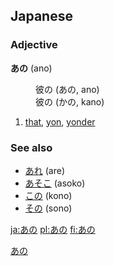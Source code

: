 ==Japanese==
[[Category:Japanese language|あの]]                                     
===Adjective===
'''あの''' (ano)
:彼の (あの, ano)
:彼の (かの, kano)
# [[that]], [[yon]], [[yonder]]

===See also===
*[[あれ]] (are)
*[[あそこ]] (asoko)
*[[この]] (kono)
*[[その]] (sono)
<!-- this section should contain only a- forms and -no forms of the ko-so-a-do words -->

[[ja:あの]] 
[[pl:あの]]
[[fi:あの]]